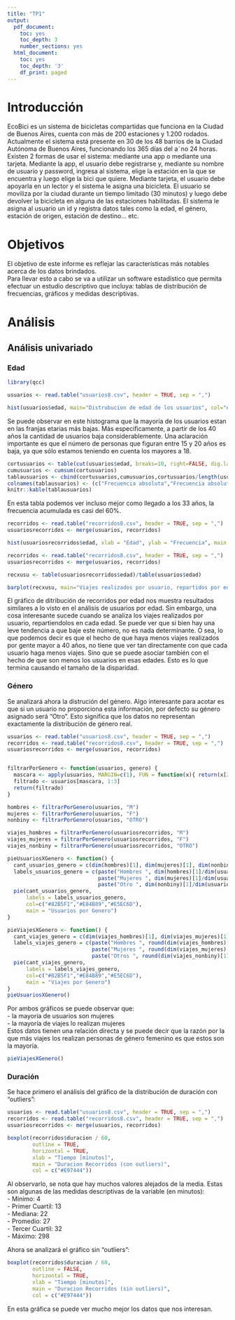 ```yaml
---
title: "TP1"
output:
  pdf_document:
    toc: yes
    toc_depth: 3
    number_sections: yes
  html_document:
    toc: yes
    toc_depth: '3'
    df_print: paged
---
```

# Introducción
EcoBici es un sistema de bicicletas compartidas que funciona en la Ciudad de Buenos Aires, cuenta
con más de 200 estaciones y 1.200 rodados. Actualmente el sistema está presente en 30 de los 48
barrios de la Ciudad Autónoma de Buenos Aires, funcionando los 365 días del a˜no 24 horas. Existen
2 formas de usar el sistema: mediante una app o mediante una tarjeta. Mediante la app, el usuario
debe registrarse y, mediante su nombre de usuario y password, ingresa al sistema, elige la estación
en la que se encuentra y luego elige la bici que quiere. Mediante tarjeta, el usuario debe apoyarla
en un lector y el sistema le asigna una bicicleta. El usuario se moviliza por la ciudad durante
un tiempo limitado (30 minutos) y luego debe devolver la bicicleta en alguna de las estaciones
habilitadas. El sistema le asigna al usuario un id y registra datos tales como la edad, el género,
estación de origen, estación de destino... etc.  

# Objetivos

El objetivo de este informe es reflejar las características más notables acerca de los datos brindados.  
Para llevar esto a cabo se va a utilizar un software estadístico que permita efectuar un estudio
descriptivo que incluya: tablas de distribución de frecuencias, gráficos y medidas descriptivas.  

# Análisis

## Análisis univariado
### Edad

```r
library(qcc)

usuarios <- read.table("usuarios8.csv", header = TRUE, sep = ",")

hist(usuarios$edad, main="Distrubucion de edad de los usuarios", col="#D5B7E8", xlab="Edad", ylab="Frecuencia", xlim=range(10:70))
```
Se puede observar en este histograma que la mayoría de los usuarios estan en las franjas etarias más bajas. Más especificamente, a partir de los 40 años la cantidad de usuarios baja considerablemente. Una aclaración importante es que el número de personas que figuran entre 15 y 20 años es baja, ya que sólo estamos teniendo en cuenta los mayores a 18. 
```r
cortusuarios <- table(cut(usuarios$edad, breaks=10, right=FALSE, dig.lab = 0))
cumusuarios <- cumsum(cortusuarios)
tablausuarios <- cbind(cortusuarios,cumusuarios,cortusuarios/length(usuarios$edad),cumusuarios/length(usuarios$edad))
colnames(tablausuarios) <- (c("Frecuencia absoluta","Frecuencia absoluta acumulada","Frecuencia relativa","Frecuencia relativa acumulada"))
knitr::kable(tablausuarios)

```
En esta tabla podemos ver incluso mejor como llegado a los 33 años, la frecuencia acumulada es casi del 60%.

```r

recorridos <- read.table("recorridos8.csv", header = TRUE, sep = ",")
usuariosrecorridos <- merge(usuarios, recorridos)

hist(usuariosrecorridos$edad, xlab = "Edad", ylab = "Frecuencia", main = "Recorridos por Edad")

recorridos <- read.table("recorridos8.csv", header = TRUE, sep = ",")
usuariosrecorridos <- merge(usuarios, recorridos)

recxusu <- table(usuariosrecorridos$edad)/table(usuarios$edad)

barplot(recxusu, main="Viajes realizados por usuario, repartidos por edad", xlab="Edad", ylab="Viajes por usuario", ylim=range(0:14), col="#8E67A7")


```

El gráfico de ditribución de recorridos por edad nos muestra resultados similares a lo visto en el análisis de usuarios por edad.
Sin embargo, una cosa interesante sucede cuando se analiza los viajes realizados por usuario, repartiendolos en cada edad. Se puede ver que si bien hay una leve tendencia a que baje este número, no es nada determinante.
O sea, lo que podemos decir es que el hecho de que haya menos viajes realizados por gente mayor a 40 años, no tiene que ver tan directamente con que cada usuario haga menos viajes. Sino que se puede asociar también con el hecho de que son menos los usuarios en esas edades. Esto es lo que termina causando el tamaño de la disparidad.  
\newpage  

### Género
Se analizará ahora la distrución del género. Algo interesante para acotar es que si un usuario no proporciona esta información, por defecto su género asignado será "Otro". Esto significa que los datos no representan exactamente la distribución de género real.

```r

usuarios <- read.table("usuarios8.csv", header = TRUE, sep = ",")
recorridos <- read.table("recorridos8.csv", header = TRUE, sep = ",")
usuariosrecorridos <- merge(usuarios, recorridos)


filtrarPorGenero <- function(usuarios, genero) {
  mascara <- apply(usuarios, MARGIN=c(1), FUN = function(x){ return(x[2] == genero) })
  filtrado <- usuarios[mascara, 1:3]
  return(filtrado)
}

hombres <- filtrarPorGenero(usuarios, "M")
mujeres <- filtrarPorGenero(usuarios, "F")
nonbiny <- filtrarPorGenero(usuarios, "OTRO")

viajes_hombres = filtrarPorGenero(usuariosrecorridos, "M")
viajes_mujeres = filtrarPorGenero(usuariosrecorridos, "F")
viajes_nonbiny = filtrarPorGenero(usuariosrecorridos, "OTRO")

pieUsuariosXGenero <- function() {
  cant_usuarios_genero = c(dim(hombres)[1], dim(mujeres)[1], dim(nonbiny)[1])
  labels_usuarios_genero = c(paste("Hombres ", dim(hombres)[1]/dim(usuarios)[1]*100, "%", sep = ""),
                             paste("Mujeres ", dim(mujeres)[1]/dim(usuarios)[1]*100, "%", sep = ""),
                             paste("Otro ", dim(nonbiny)[1]/dim(usuarios)[1]*100, "%", sep = ""))
  pie(cant_usuarios_genero,
      labels = labels_usuarios_genero,
      col=c("#82B5F1","#E84B89","#E5EC6D"),
      main = "Usuarios por Genero")
}

pieViajesXGenero <- function() {
  cant_viajes_genero = c(dim(viajes_hombres)[1], dim(viajes_mujeres)[1], dim(viajes_nonbiny)[1])
  labels_viajes_genero = c(paste("Hombres ", round(dim(viajes_hombres)[1]/dim(usuariosrecorridos)[1]*100), "%", sep = ""),
                           paste("Mujeres ", round(dim(viajes_mujeres)[1]/dim(usuariosrecorridos)[1]*100), "%", sep = ""),
                           paste("Otros ", round(dim(viajes_nonbiny)[1]/dim(usuariosrecorridos)[1]*100), "%", sep = ""))
  pie(cant_viajes_genero,
      labels = labels_viajes_genero,
      col=c("#82B5F1","#E84B89","#E5EC6D"),
      main = "Viajes por Genero") 
}
pieUsuariosXGenero()
```

Por ambos gráficos se puede observar que:  
- la mayoría de usuarios son mujeres  
- la mayoría de viajes lo realizan mujeres  
Estos datos tienen una relación directa y se puede decir que la razón por la que más viajes los realizan personas de género femenino es que estos son la mayoría.  

```r
pieViajesXGenero()
```

\newpage  

### Duración
Se hace primero el análisis del gráfico de la distribución de duración con "outliers":  

```r
usuarios <- read.table("usuarios8.csv", header = TRUE, sep = ",")
recorridos <- read.table("recorridos8.csv", header = TRUE, sep = ",")
usuariosrecorridos <- merge(usuarios, recorridos)

boxplot(recorridos$duracion / 60,
        outline = TRUE,
        horizontal = TRUE,
        xlab = "Tiempo [minutos]",
        main = "Duracion Recorridos (con outliers)",
        col = c("#E97444"))
```

Al observarlo, se nota que hay muchos valores alejados de la media. Estas son algunas de las medidas descriptivas de la variable (en minutos):  
- Mínimo: 4  
- Primer Cuartil: 13  
- Mediana: 22  
- Promedio: 27  
- Tercer Cuartil: 32  
- Máximo: 298  
  
Ahora se analizará el gráfico sin "outliers":  

```r
boxplot(recorridos$duracion / 60,
        outline = FALSE,
        horizontal = TRUE,
        xlab = "Tiempo [minutos]",
        main = "Duracion Recorridos (sin outliers)",
        col = c("#E97444"))
```

En esta gráfica se puede ver mucho mejor los datos que nos interesan.  


